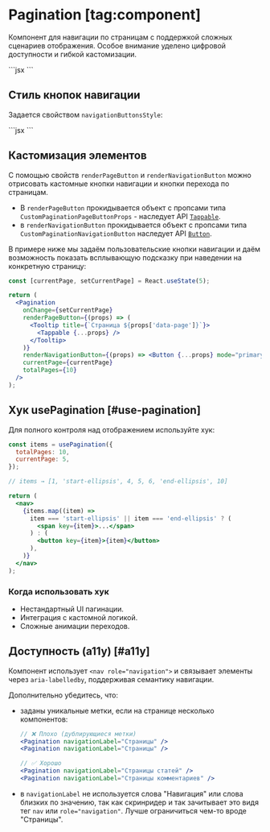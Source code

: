 <Overview>

# Pagination [tag:component]

Компонент для навигации по страницам с поддержкой сложных сценариев отображения.
Особое внимание уделено цифровой доступности и гибкой кастомизации.

</Overview>

<Playground>
  ```jsx
  <Pagination currentPage={5} totalPages={10} />
  ```
</Playground>

## Стиль кнопок навигации

Задается свойством `navigationButtonsStyle`:

<Playground direction="column">
  ```jsx
  <Pagination navigationButtonsStyle="icon" currentPage={5} totalPages={10} />
  <Pagination navigationButtonsStyle="caption" currentPage={5} totalPages={10} />
  <Pagination navigationButtonsStyle="both" currentPage={5} totalPages={10} />
  ```
</Playground>

## Кастомизация элементов

С помощью свойств `renderPageButton` и `renderNavigationButton` можно отрисовать кастомные кнопки навигации и кнопки перехода по страницам.

- В `renderPageButton` прокидывается объект с пропсами типа `CustomPaginationPageButtonProps` - наследует API [`Tappable`](/components/tappable).
- в `renderNavigationButton` прокидывается объект с пропсами типа `CustomPaginationNavigationButton` наследует API [`Button`](/components/button).

В примере ниже мы задаём пользовательские кнопки навигации и даём возможность показать всплывающую подсказку
при наведении на конкретную страницу:

<Playground>

```jsx
const [currentPage, setCurrentPage] = React.useState(5);

return (
  <Pagination
    onChange={setCurrentPage}
    renderPageButton={(props) => (
      <Tooltip title={`Страница ${props['data-page']}`}>
        <Tappable {...props} />
      </Tooltip>
    )}
    renderNavigationButton={(props) => <Button {...props} mode="primary" />}
    currentPage={currentPage}
    totalPages={10}
  />
);
```

</Playground>

## Хук usePagination [#use-pagination]

Для полного контроля над отображением используйте хук:

<Playground>

```jsx
const items = usePagination({
  totalPages: 10,
  currentPage: 5,
});

// items → [1, 'start-ellipsis', 4, 5, 6, 'end-ellipsis', 10]

return (
  <nav>
    {items.map((item) =>
      item === 'start-ellipsis' || item === 'end-ellipsis' ? (
        <span key={item}>...</span>
      ) : (
        <button key={item}>{item}</button>
      ),
    )}
  </nav>
);
```

</Playground>

### Когда использовать хук

- Нестандартный UI пагинации.
- Интеграция с кастомной логикой.
- Сложные анимации переходов.

## Доступность (a11y) [#a11y]

Компонент использует `<nav role="navigation">` и связывает элементы через `aria-labelledby`,
поддерживая семантику навигации.

Дополнительно убедитесь, что:

- заданы уникальные метки, если на странице несколько компонентов:

  ```jsx
  // ❌ Плохо (дублирующиеся метки)
  <Pagination navigationLabel="Страницы" />
  <Pagination navigationLabel="Страницы" />

  // ✅ Хорошо
  <Pagination navigationLabel="Страницы статей" />
  <Pagination navigationLabel="Страницы комментариев" />
  ```

- в `navigationLabel` не используется слова "Навигация" или слова близких по значению,
  так как скринридер и так зачитывает это видя тег `nav` или `role="navigation"`.
  Лучше ограничиться чем-то вроде "Страницы".
